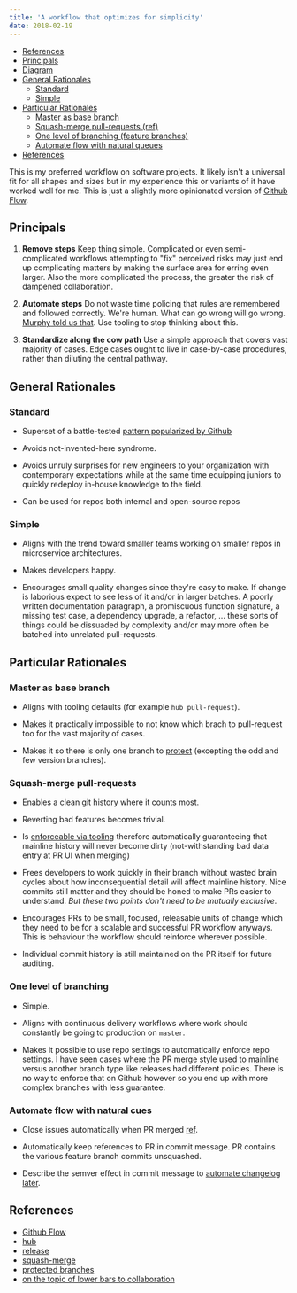 ```yaml
---
title: 'A workflow that optimizes for simplicity'
date: 2018-02-19
---
```


- [References](#references)
- [Principals](#principals)
- [Diagram](#diagram)
- [General Rationales](#general-rationales)
  - [Standard](#standard)
  - [Simple](#simple)
- [Particular Rationales](#particular-rationales)
  - [Master as base branch](#master-as-base-branch)
  - [Squash-merge pull-requests (ref)](#squash-merge-pull-requests-ref)
  - [One level of branching (feature branches)](#one-level-of-branching-feature-branches)
  - [Automate flow with natural queues](#automate-flow-with-natural-queues)
- [References](#references)

This is my preferred workflow on software projects. It likely isn't a universal fit for all shapes and sizes but in my experience this or variants of it have worked well for me. This is just a slightly more opinionated version of [Github Flow](https://guides.github.com/introduction/flow/).

## Principals

1. **Remove steps**
   Keep thing simple. Complicated or even semi-complicated workflows attempting to "fix" perceived risks may just end up complicating matters by making the surface area for erring even larger. Also the more complicated the process, the greater the risk of dampened collaboration.

2. **Automate steps**
   Do not waste time policing that rules are remembered and followed correctly. We're human. What can go wrong will go wrong. [Murphy told us that](https://en.wikipedia.org/wiki/Murphy%27s_law). Use tooling to stop thinking about this.

3. **Standardize along the cow path**
   Use a simple approach that covers vast majority of cases. Edge cases ought to live in case-by-case procedures, rather than diluting the central pathway.

## General Rationales

### Standard

- Superset of a battle-tested [pattern popularized by Github](https://guides.github.com/introduction/flow/)

- Avoids not-invented-here syndrome.

- Avoids unruly surprises for new engineers to your organization with contemporary expectations while at the same time equipping juniors to quickly redeploy in-house knowledge to the field.

- Can be used for repos both internal and open-source repos

### Simple

- Aligns with the trend toward smaller teams working on smaller repos in microservice architectures.

- Makes developers happy.

- Encourages small quality changes since they're easy to make. If change is laborious expect to see less of it and/or in larger batches. A poorly written documentation paragraph, a promiscuous function signature, a missing test case, a dependency upgrade, a refactor, ... these sorts of things could be dissuaded by complexity and/or may more often be batched into unrelated pull-requests.

## Particular Rationales

### Master as base branch

- Aligns with tooling defaults (for example `hub pull-request`).

- Makes it practically impossible to not know which brach to pull-request too for the vast majority of cases.

- Makes it so there is only one branch to [protect](https://help.github.com/articles/about-protected-branches/) (excepting the odd and few version branches).

### Squash-merge pull-requests

- Enables a clean git history where it counts most.

- Reverting bad features becomes trivial.

- Is [enforceable via tooling](https://help.github.com/articles/configuring-commit-squashing-for-pull-requests/) therefore automatically guaranteeing that mainline history will never become dirty (not-withstanding bad data entry at PR UI when merging)

- Frees developers to work quickly in their branch without wasted brain cycles about how inconsequential detail will affect mainline history. Nice commits still matter and they should be honed to make PRs easier to understand. _But these two points don't need to be mutually exclusive_.

- Encourages PRs to be small, focused, releasable units of change which they need to be for a scalable and successful PR workflow anyways. This is behaviour the workflow should reinforce wherever possible.

- Individual commit history is still maintained on the PR itself for future auditing.

### One level of branching

- Simple.

- Aligns with continuous delivery workflows where work should constantly be going to production on `master`.

- Makes it possible to use repo settings to automatically enforce repo settings. I have seen cases where the PR merge style used to mainline versus another branch type like releases had different policies. There is no way to enforce that on Github however so you end up with more complex branches with less guarantee.

### Automate flow with natural cues

- Close issues automatically when PR merged [ref](https://github.com/blog/1506-closing-issues-via-pull-requests).

- Automatically keep references to PR in commit message. PR contains the various feature branch commits unsquashed.

- Describe the semver effect in commit message to [automate changelog later](https://github.com/zeit/release#pre-defining-types).

## References

- [Github Flow](https://guides.github.com/introduction/flow/)
- [hub](https://github.com/github/hub)
- [release](https://github.com/zeit/release)
- [squash-merge](https://help.github.com/articles/about-pull-request-merges/#squash-and-merge-your-pull-request-commits)
- [protected branches](https://help.github.com/articles/about-protected-branches/)
- [on the topic of lower bars to collaboration](https://rfc.zeromq.org/spec:22/C4/)
